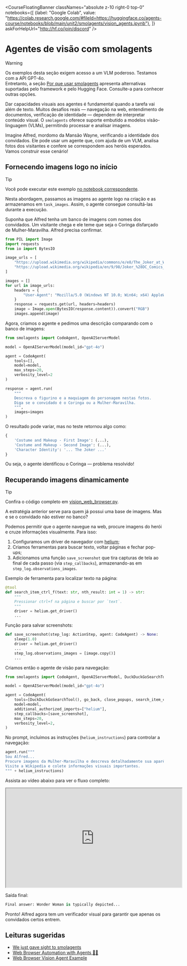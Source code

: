 <CourseFloatingBanner 
  classNames="absolute z-10 right-0 top-0"
  notebooks={[
    {label: "Google Colab", value: "https://colab.research.google.com/#fileId=https://huggingface.co/agents-course/notebooks/blob/main/unit2/smolagents/vision_agents.ipynb"},
]}
askForHelpUrl="http://hf.co/join/discord" />

# Agentes de visão com smolagents

> [!WARNING]
> Os exemplos desta seção exigem acesso a um VLM poderoso. Testamos com a API GPT-4o.  
> Entretanto, a seção <a href="./why_use_smolagents">Por que usar smolagents</a> apresenta alternativas suportadas pelo framework e pelo Hugging Face. Consulte-a para conhecer outras opções.

Dar capacidades visuais aos agentes é fundamental quando a tarefa vai além de texto. Muitos desafios reais — navegação na web, entendimento de documentos, verificação de identidade — dependem de interpretar conteúdo visual. O `smolagents` oferece suporte embutido a modelos visão-linguagem (VLMs), permitindo processar e analisar imagens.

Imagine Alfred, mordomo da Mansão Wayne, verificando a identidade dos convidados. Ele pode usar um agente que, com ajuda de um VLM, analisa fotos dos visitantes e confere se correspondem aos heróis esperados. Vamos construir esse cenário!

## Fornecendo imagens logo no início

> [!TIP]
> Você pode executar este exemplo <a href="https://huggingface.co/agents-course/notebooks/blob/main/unit2/smolagents/vision_agents.ipynb" target="_blank">no notebook correspondente</a>.

Nesta abordagem, passamos as imagens ao agente logo na criação e as armazenamos em `task_images`. Assim, o agente consegue consultá-las durante a execução.

Suponha que Alfred tenha um banco de imagens com nomes dos convidados. Um visitante chega e ele teme que seja o Coringa disfarçado de Mulher-Maravilha. Alfred precisa confirmar.

```python
from PIL import Image
import requests
from io import BytesIO

image_urls = [
    "https://upload.wikimedia.org/wikipedia/commons/e/e8/The_Joker_at_Wax_Museum_Plus.jpg",
    "https://upload.wikimedia.org/wikipedia/en/9/98/Joker_%28DC_Comics_character%29.jpg"
]

images = []
for url in image_urls:
    headers = {
        "User-Agent": "Mozilla/5.0 (Windows NT 10.0; Win64; x64) AppleWebKit/537.36 (KHTML, like Gecko) Chrome/114.0.0.0 Safari/537.36"
    }
    response = requests.get(url, headers=headers)
    image = Image.open(BytesIO(response.content)).convert("RGB")
    images.append(image)
```

Agora, criamos o agente e pedimos uma descrição comparando com o banco de imagens:

```python
from smolagents import CodeAgent, OpenAIServerModel

model = OpenAIServerModel(model_id="gpt-4o")

agent = CodeAgent(
    tools=[],
    model=model,
    max_steps=20,
    verbosity_level=2
)

response = agent.run(
    """
    Descreva o figurino e a maquiagem do personagem nestas fotos.
    Diga se o convidado é o Coringa ou a Mulher-Maravilha.
    """,
    images=images
)
```

O resultado pode variar, mas no teste retornou algo como:

```python
{
    'Costume and Makeup - First Image': (...),
    'Costume and Makeup - Second Image': (...),
    'Character Identity': '... The Joker ...'
}
```

Ou seja, o agente identificou o Coringa — problema resolvido!

## Recuperando imagens dinamicamente

> [!TIP]
> Confira o código completo em <a href="https://huggingface.co/agents-course/notebooks/blob/main/unit2/smolagents/vision_web_browser.py" target="_blank">vision_web_browser.py</a>.

A estratégia anterior serve para quem já possui uma base de imagens. Mas e se o convidado não estiver no banco?

Podemos permitir que o agente navegue na web, procure imagens do herói e cruze informações visualmente. Para isso:

1. Configuramos um driver de navegador com [helium](https://github.com/mherrmann/selenium-python-helium);  
2. Criamos ferramentas para buscar texto, voltar páginas e fechar pop-ups;  
3. Adicionamos uma função `save_screenshot` que tira capturas de tela ao final de cada passo (via `step_callbacks`), armazenando-as em `step_log.observations_images`.

Exemplo de ferramenta para localizar texto na página:

```python
@tool
def search_item_ctrl_f(text: str, nth_result: int = 1) -> str:
    """
    Pressionar ctrl+f na página e buscar por `text`.
    """
    driver = helium.get_driver()
    ...
```

Função para salvar screenshots:

```python
def save_screenshot(step_log: ActionStep, agent: CodeAgent) -> None:
    sleep(1.0)
    driver = helium.get_driver()
    ...
    step_log.observations_images = [image.copy()]
    ...
```

Criamos então o agente de visão para navegação:

```python
from smolagents import CodeAgent, OpenAIServerModel, DuckDuckGoSearchTool

model = OpenAIServerModel(model_id="gpt-4o")

agent = CodeAgent(
    tools=[DuckDuckGoSearchTool(), go_back, close_popups, search_item_ctrl_f],
    model=model,
    additional_authorized_imports=["helium"],
    step_callbacks=[save_screenshot],
    max_steps=20,
    verbosity_level=2,
)
```

No prompt, incluímos as instruções (`helium_instructions`) para controlar a navegação:

```python
agent.run("""
Sou Alfred...
Procure imagens da Mulher-Maravilha e descreva detalhadamente sua aparência.
Visite a Wikipedia e colete informações visuais importantes.
""" + helium_instructions)
```

Assista ao vídeo abaixo para ver o fluxo completo:

<iframe width="560" height="315" src="https://www.youtube.com/embed/rObJel7-OLc?si=TnNwQ8rqXqun_pqE" ... allowfullscreen></iframe>

Saída final:

```python
Final answer: Wonder Woman is typically depicted...
```

Pronto! Alfred agora tem um verificador visual para garantir que apenas os convidados certos entrem.

## Leituras sugeridas

- [We just gave sight to smolagents](https://huggingface.co/blog/smolagents-can-see)  
- [Web Browser Automation with Agents 🤖🌐](https://huggingface.co/docs/smolagents/examples/web_browser)  
- [Web Browser Vision Agent Example](https://github.com/huggingface/smolagents/blob/main/src/smolagents/vision_web_browser.py)
